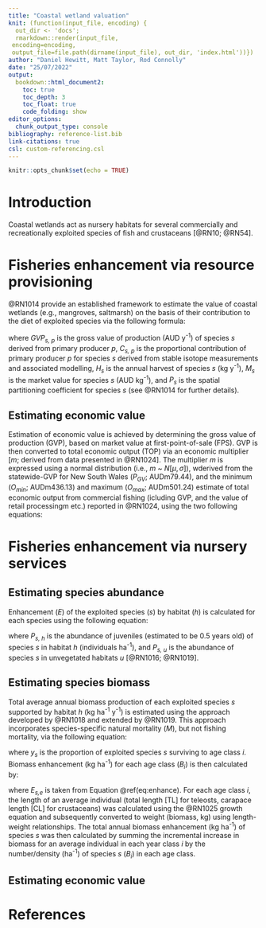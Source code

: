 ```yaml
---
title: "Coastal wetland valuation"
knit: (function(input_file, encoding) {
  out_dir <- 'docs';
  rmarkdown::render(input_file,
 encoding=encoding,
 output_file=file.path(dirname(input_file), out_dir, 'index.html'))})
author: "Daniel Hewitt, Matt Taylor, Rod Connolly"
date: "25/07/2022"
output: 
  bookdown::html_document2:
    toc: true
    toc_depth: 3
    toc_float: true
    code_folding: show
editor_options: 
  chunk_output_type: console
bibliography: reference-list.bib
link-citations: true
csl: custom-referencing.csl
---
```


```r
knitr::opts_chunk$set(echo = TRUE)
```

# Introduction

Coastal wetlands act as nursery habitats for several commercially and recreationally exploited species of fish and crustaceans [@RN10; @RN54].

# Fisheries enhancement via resource provisioning

@RN1014 provide an established framework to estimate the value of coastal wetlands (e.g., mangroves, saltmarsh) on the basis of their contribution to the diet of exploited species via the following formula: 

\begin{equation}
GVP_{s,p} = C_{s,p}\cdot H_s\cdot M_s\cdot P_s

(\#eq:trophic)
\end{equation}

where *GVP<sub>s, p</sub>* is the gross value of production (AUD y<sup>-1</sup>) of species *s* derived from primary producer *p*, *C<sub>s, p</sub>* is the proportional contribution of primary producer *p* for species *s* derived from stable isotope measurements and associated modelling, *H<sub>s</sub>* is the annual harvest of species *s* (kg y<sup>-1</sup>), *M<sub>s</sub>* is the market value for species *s* (AUD kg<sup>-1</sup>), and *P<sub>s</sub>* is the spatial partitioning coefficient for species *s* (see @RN1014 for further details).

## Estimating economic value

Estimation of economic value is achieved by determining the gross value of production (GVP), based on market value at first-point-of-sale (FPS). GVP is then converted to total economic output (TOP) via an economic multiplier [*m*; derived from data presented in @RN1024]. The multiplier *m* is expressed using a normal distribution (i.e., *m* ~ $N[\mu, \sigma]$), wderived from the statewide-GVP for New South Wales (*P<sub>GV</sub>*; AUDm79.44), and the minimum (*O<sub>min</sub>*; AUDm436.13) and maximum (*O<sub>max</sub>*; AUDm501.24) estimate of total economic output from commercial fishing (icluding GVP, and the value of retail processingm etc.) reported in @RN1024, using the two following equations:

\begin{equation}
\sigma = \frac{\frac{O_{max}-O_{min}}{P_{GV}}}{6}

(\#eq:sigma)
\end{equation}

\begin{equation}
\mu = \frac{O_{max}}{P_{GV}}-3\sigma

(\#eq:mu)
\end{equation}

# Fisheries enhancement via nursery services

## Estimating species abundance 

Enhancement (*E*) of the exploited species (*s*) by habitat (*h*) is calculated for each species using the following equation:

\begin{equation}
E_{s,e} = (P_{s, h} - P_{s,u})

(\#eq:enhance)
\end{equation}

where *P<sub>s, h</sub>* is the abundance of juveniles (estimated to be 0.5 years old) of species *s* in habitat *h* (individuals ha<sup>-1</sup>), and *P<sub>s, u</sub>* is the abundance of species *s* in unvegetated habitats *u* [@RN1016; @RN1019].

## Estimating species biomass

Total average annual biomass production of each exploited species *s* supported by habitat *h* (kg ha<sup>-1</sup> y<sup>-1</sup>) is estimated using the approach developed by @RN1018 and extended by @RN1019. This approach incorporates species-specific natural mortality (*M*), but not fishing mortality, via the following equation:

\begin{equation}
y_{s,i} = e^{-Mi}

(\#eq:mortality)
\end{equation}

where *y<sub>s</sub>* is the proportion of exploited species *s* surviving to age class *i*. Biomass enhancement (kg ha<sup>-1</sup>) for each age class (*B<sub>i</sub>*) is then calculated by:

\begin{equation}
B_i = E_{s,e}\cdot e^{-M\cdot(i-0.5)}

(\#eq:class-enhance)
\end{equation}

where *E<sub>s,e</sub>* is taken from Equation \@ref(eq:enhance). For each age class *i*, the length of an average individual (total length [TL] for teleosts, carapace length [CL] for crustaceans) was calculated using the @RN1025 growth equation and subsequently converted to weight (biomass, kg) using length-weight relationships. The total annual biomass enhancement (kg ha<sup>-1</sup>) of species *s* was then calculated by summing the incremental increase in biomass for an average individual in each year class *i* by the number/density (ha<sup>-1</sup>) of species *s* (*B<sub>i</sub>*) in each age class.

## Estimating economic value

# References